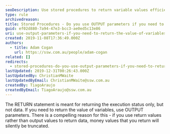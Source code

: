 ```yaml
---
seoDescription: Use stored procedures to return variable values efficiently and avoid silent truncation of money values.
type: rule
archivedreason:
title: Stored Procedures - Do you use OUTPUT parameters if you need to return the value of variables?
guid: ef02d880-7a94-47e3-bcc3-ae0ed5c13e86
uri: use-output-parameters-if-you-need-to-return-the-value-of-variables
created: 2019-11-08T17:36:49.000Z
authors:
  - title: Adam Cogan
    url: https://ssw.com.au/people/adam-cogan
related: []
redirects:
  - stored-procedures-do-you-use-output-parameters-if-you-need-to-return-the-value-of-variables
lastUpdated: 2019-12-31T00:26:43.000Z
lastUpdatedBy: ChristianMWaite
lastUpdatedByEmail: ChristianMWaite@ssw.com.au
createdBy: TiagoAraujo
createdByEmail: TiagoAraujo@ssw.com.au
---
```


The RETURN statement is meant for returning the execution status only, but not data. If you need to return the value of variables, use OUTPUT parameters. There is a compelling reason for this - if you use return values rather than output values to return data, money values that you return will silently be truncated.
